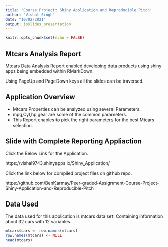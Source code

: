 ---
title: 'Course Project: Shiny Application and Reproducible Pitch'
author: "Vishal Singh"
date: "10/02/2021"
output: ioslides_presentation
---

```{r setup, include=FALSE}
knitr::opts_chunk$set(echo = FALSE)
```

## Mtcars Analysis Report

Mtcars Data Analysis Report enabled developing data products using shiny apps being embedded within RMarkDown.

Using PageUp and PageDown keys all the slides can be traversed.


## Application Overview

- Mtcars Properties can be analyzed using several Parameters.
- mpg,Cyl,hp,gear are some of the common parameters.
- This Report enables to pick the right parameters for the best Mtcars selection.


## Slide with Complete Reporting Appliaction

Click the Below Link for the Application.

https://vishal9743.shinyapps.io/Shiny_Application/

Click the link below for compiled project files on github repo.

https://github.com/BenKarmay/Peer-graded-Assignment-Course-Project-Shiny-Application-and-Reproducible-Pitch



## Data Used
The data used for this application is mtcars data set. Containing information about 32 cars with 12 variables.

```{r, echo=TRUE}
mtcars$cars <- row.names(mtcars)
row.names(mtcars) <- NULL
head(mtcars)
```

















